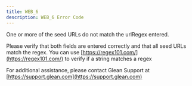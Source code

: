 ```yaml
---
title: WEB_6
description: WEB_6 Error Code
---
```


One or more of the seed URLs do not match the urlRegex entered.

Please verify that both fields are entered correctly and that all seed URLs match the regex. You can use [https://regex101.com/](https://regex101.com/) to verify if a string matches a regex

For additional assistance, please contact Glean Support at [https://support.glean.com](https://support.glean.com)